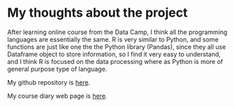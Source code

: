 
# My thoughts about the project



After learning online course from the Data Camp, I think all the programming languages are essentially the same. R is very similar to Python, and some functions are just like one the the Python library (Pandas), since they all use Dataframe object to store information, so I find it very easy to understand, and I think R is focused on the data processing where as Python is more of general purpose type of language.

My github repository is [here](https://github.com/gpx135/IODS-project).

My course diary web page is [here](https://gpx135.github.io/IODS-project/).
